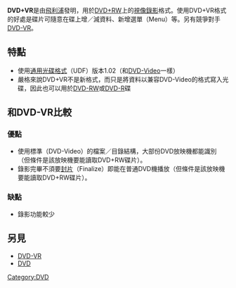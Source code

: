 {{Unreferenced|time=2020-09-05T13:34:59+00:00}}
{{noteTA|G1=IT}}
{{Optical disc authoring}}
'''DVD+VR'''是由[[飛利浦|飛利浦]]發明，用於[[DVD+RW|DVD+RW]]上的[[視像|視像]][[錄影|錄影]]格式。使用DVD+VR格式的好處是碟片可隨意在碟上增／減資料、新增選單（Menu）等。另有競爭對手[[DVD-VR|DVD-VR]]。

== 特點 ==
*使用[[通用光碟格式|通用光碟格式]]（UDF）版本1.02（和[[DVD-Video|DVD-Video]]一樣）
*嚴格來說DVD+VR不是新格式，而只是將資料以兼容DVD-Video的格式寫入光碟，因此也可以用於[[DVD-RW|DVD-RW]]或[[DVD-R|DVD-R]]碟

== 和DVD-VR比較 ==
=== 優點 ===
*使用標準（DVD-Video）的檔案／目錄結構，大部份DVD放映機都能識別（但條件是該放映機要能讀取DVD+RW碟片）。
*錄影完畢不須要[[封片|封片]]（Finalize）即能在普通DVD機播放（但條件是該放映機要能讀取DVD+RW碟片）。

=== 缺點 ===
*錄影功能較少

== 另見 ==
*[[DVD-VR|DVD-VR]]
*[[DVD|DVD]]

[[Category:DVD|Category:DVD]]